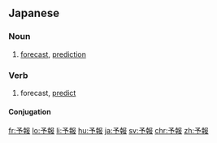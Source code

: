 {{also|豫報|預報}}
==Japanese==
{{ja-kanjitab|予|報}}

===Noun===
{{ja-noun|よほう|kyu=豫報}}

# [[forecast]], [[prediction]]

===Verb===
{{ja-verb-suru|よほう}}

# forecast, [[predict]]

====Conjugation====
{{ja-suru|よほう}}

[[fr:予報]]
[[lo:予報]]
[[li:予報]]
[[hu:予報]]
[[ja:予報]]
[[sv:予報]]
[[chr:予報]]
[[zh:予報]]